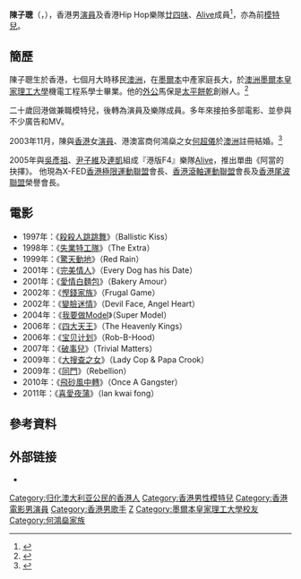 {{藝人
| 姓名 = 陳子聰
| 類型 = 男藝人
| 圖片 = 
| 圖片名稱 = 
| 圖片尺寸 = 
| 羅馬拼音 = Chan Conroy Clement
| 英文名 = Conroy Chan
| 暱稱 = 
| 出生日期 = {{birth date and age|1972|11|30}}
| 出生地點 = {{HKG-1959}}
| 國籍 = {{AUS}}<br>{{CNHK}}
| 逝世 = 
| 配偶 = {{marriage|[[何超儀|何超儀]]|Nov 14, 2003}}<ref>{{cite web|url=https://www.elle.com.hk/celebrity/Josie-Ho-and-Conroy-Chan-love-story|title=這才叫命中註定！何超儀與陳子聰相愛17年互相扶持的患難愛情 |publisher=ELLE HK |date=2020-10-06}}</ref>
| 音樂類型 = 
| 職業 = 歌手、電影演員、模特兒
| 樂器 = 
| 宗教信仰 = 
| 活躍年代 = 1992年至今
| 唱片公司 = 
| 經紀公司 = 
| 相關團體 = 
| 網站 =
| imdb = 1125508
}}
'''陳子聰'''（{{lang-en|Conroy Chan}}，{{bd|1972年|11月30日|catIdx=C陳}}），香港男[[演員|演員]]及香港Hip Hop樂隊[[廿四味_(樂隊)|廿四味]]、[[Alive|Alive]]成員<ref>{{cite news|url=https://www.hk01.com/%E5%8D%B3%E6%99%82%E5%A8%9B%E6%A8%82/293506/%E4%BD%95%E9%B4%BB%E7%87%8A%E9%80%9D%E4%B8%96-%E4%BA%8C%E4%B8%89%E6%88%BF%E5%A5%B3%E5%85%92%E7%9A%86%E6%84%9B%E7%94%B7%E6%98%9F-%E6%9A%AB%E6%99%82%E5%83%85%E5%BE%97%E4%B8%80%E5%B0%8D%E4%BF%AE%E6%88%90%E6%AD%A3%E6%9E%9C |title=何鴻燊逝世-二三房女兒皆愛男星-暫時僅得一對修成正果 |newspaper=香港01 |date=2020-05-26}}</ref>，亦為前[[模特兒|模特兒]]。

==簡歷==
陳子聰生於香港，七個月大時移民[[澳洲|澳洲]]，在[[墨爾本|墨爾本]]中產家庭長大，於[[澳洲|澳洲]][[墨爾本皇家理工大學|墨爾本皇家理工大學]]機電工程系學士畢業。他的[[外公|外公]]馬保是[[太平餅乾|太平餅乾]]創辦人。<ref>{{cite news|url=https://www.hk01.com/%E7%86%B1%E7%88%86%E8%A9%B1%E9%A1%8C/478315/%E4%BD%95%E9%B4%BB%E7%87%8A%E9%80%9D%E4%B8%96-%E9%BB%8E%E8%8A%B7%E7%8F%8A%E6%9D%8E%E5%B0%8F%E9%BE%8D%E9%83%BD%E4%BF%82%E8%B3%AD%E7%8E%8B%E8%A6%AA%E6%88%9A-%E5%A8%9B%E6%A8%82%E5%9C%88%E5%AE%B6%E6%97%8F%E9%97%9C%E4%BF%82%E4%B8%80%E6%96%87%E7%9D%87%E6%B8%85|title=何鴻燊逝世 黎芷珊李小龍都係賭王親戚 娛樂圈家族關係一文睇清 |newspaper=香港01 |date=2020-06-04}}</ref>

二十歲回港做兼職模特兒，後轉為演員及樂隊成員。多年來接拍多部電影、並參與不少廣告和MV。

2003年11月，陳與[[香港|香港]]女[[演員|演員]]、港澳富商何鴻燊之女[[何超儀|何超儀]]於[[澳洲|澳洲]]註冊結婚。<ref>{{cite news|url=https://www.chinatimes.com/realtimenews/20200620002608-260404?chdtv|title=何超儀悼念賭王父親：謝謝讓我生命變得更燦爛 |newspaper=中時新聞網|date=2020-06-20}}</ref>

2005年與[[吳彥祖|吳彥祖]]、[[尹子維|尹子維]]及[[連凱|連凱]]組成『港版F4』樂隊[[Alive|Alive]]，推出單曲《阿當的抉擇》。
他現為X-FED[[香港極限運動聯盟|香港極限運動聯盟]]會長、[[香港滾軸運動聯盟|香港滾軸運動聯盟]]會長及[[香港尾波聯盟|香港尾波聯盟]]榮譽會長。

==電影==
*1997年：《[[殺殺人跳跳舞|殺殺人跳跳舞]]》（Ballistic Kiss）
*1998年：《[[失業特工隊|失業特工隊]]》（The Extra）
*1999年：《[[驚天動地|驚天動地]]》（Red Rain）
*2001年：《[[完美情人|完美情人]]》（Every Dog has his Date）
*2001年：《[[愛情白麵包|愛情白麵包]]》（Bakery Amour）
*2002年：《[[慳錢家族|慳錢家族]]》（Frugal Game）
*2002年：《[[變臉迷情|變臉迷情]]》（Devil Face, Angel Heart）
*2004年：《[[我要做Model|我要做Model]]》（Super Model）
*2006年：《[[四大天王_(電影)|四大天王]]》（The Heavenly Kings）
*2006年：《[[宝贝计划|宝贝计划]]》（Rob-B-Hood）
*2007年：《[[破事兒|破事兒]]》（Trivial Matters）
*2009年：《[[大搜查之女|大搜查之女]]》（Lady Cop & Papa Crook）
*2009年：《[[同門|同門]]》（Rebellion）
*2010年：《[[飛砂風中轉|飛砂風中轉]]》（Once A Gangster）
*2011年：《[[喜愛夜蒲|喜愛夜蒲]]》（lan kwai fong）

==參考資料==
{{reflist}}

==外部链接==
*{{hkmdb name|12292}}

{{DEFAULTSORT:Chan}}

[[Category:归化澳大利亚公民的香港人|Category:归化澳大利亚公民的香港人]]
[[Category:香港男性模特兒|Category:香港男性模特兒]]
[[Category:香港電影男演員|Category:香港電影男演員]]
[[Category:香港男歌手|Category:香港男歌手]]
[[Category:陳姓|Z]]
[[Category:墨爾本皇家理工大學校友|Category:墨爾本皇家理工大學校友]]
[[Category:何鴻燊家族|Category:何鴻燊家族]]